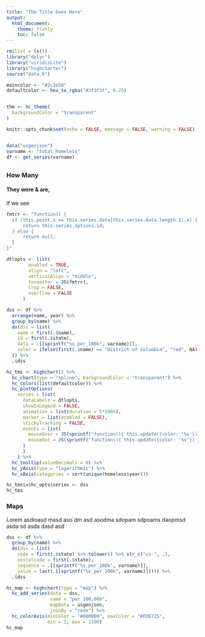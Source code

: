 ---
title: "The Title Goes Here"
output:
  html_document:
    theme: flatly
    toc: false
---

<link rel="stylesheet" href="styles.css">
```{r setup, include = FALSE, echo = FALSE, meesage = FALSE, warning = FALSE}
rm(list = ls())
library("dplyr")
library("viridisLite")
library("highcharter")
source("data.R")

maincolor <- "#2c3e50"
defaultcolor <- hex_to_rgba("#3f3f3f", 0.25)


thm <- hc_theme(
  backgroundColor = "transparent"
)

knitr::opts_chunk$set(echo = FALSE, meesage = FALSE, warning = FALSE)


data("usgeojson")
varname <- "total_homeless"
df <- get_series(varname) 
```

##  {.tabset .tabset-fade .tabset-pills}

### How Many

#### They were & are,

<div class="col-md-3">
 
If we see 

</div>
<div class="col-md-9">
```{r}
fmtrr <- "function() {
  if (this.point.x == this.series.data[this.series.data.length-1].x) {
      return this.series.options.id;
  } else {
      return null;
  }
}"

dtlopts <- list(
        enabled = TRUE,
        align = "left",
        verticalAlign = "middle",
        formatter = JS(fmtrr),
        crop = FALSE,
        overflow = FALSE
      )

dss <- df %>% 
  arrange(name, year) %>% 
  group_by(name) %>% 
  do(dss = list(
    name = first(.$name),
    id = first(.$state),
    data = .[[sprintf("%s_per_100k", varname)]],
    color = ifelse(first(.$name) == "District of Columbia", "red", NA)
  )) %>% 
  .$dss

hc_tms <- highchart() %>%
  hc_chart(type = "spline", backgroundColor = "transparent") %>% 
  hc_colors(list(defaultcolor)) %>% 
  hc_plotOptions(
    series = list(
      dataLabels = dtlopts,
      showInLegend = FALSE,
      animation = list(duration = 5*1000),
      marker = list(enabled = FALSE),
      stickyTracking = FALSE,
      events = list(
        mouseOver = JS(sprintf("function(){ this.update({color: '%s'})}", maincolor)),
        mouseOut = JS(sprintf("function(){ this.update({color: '%s'}) }", defaultcolor))
      )
      )
    ) %>% 
  hc_tooltip(valueDecimals = 0) %>% 
  hc_yAxis(type = "logarithmic") %>% 
  hc_xAxis(categories = sort(unique(homeless$year)))

hc_tms$x$hc_opts$series <- dss
hc_tms
```
</div>

### Maps

<div class="col-md-3">
 
Lorem asdioasd masd aso´dm asd asodma sdopam sdpoams daopmsd asda sd asda dasd asd

</div>
<div class="col-md-9">
```{r}
dss <- df %>% 
  group_by(name) %>% 
  do(dss = list(
    code = first(.$state) %>% tolower() %>% str_c("us-", .),
    postalcode = first(.$state),
    sequence = .[[sprintf("%s_per_100k", varname)]],
    value = last(.[[sprintf("%s_per_100k", varname)]]))) %>% 
  .$dss

hc_map <- highchart(type = "map") %>% 
  hc_add_series(data = dss,
                name = "per 100,000",
                mapData = usgeojson,
                joinBy = "code") %>% 
  hc_colorAxis(minColor = "#000000", maxColor = "#FDE725",
               min = 1, max = 1100)
hc_map

```
</div>




